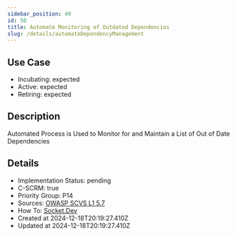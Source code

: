 ```yaml
---
sidebar_position: 49
id: 50
title: Automate Monitoring of Outdated Dependencies
slug: /details/automateDependencyManagement
---
```


## Use Case
<!-- LEVELS:START -->
- Incubating: expected
- Active: expected
- Retiring: expected
<!-- LEVELS:END -->

<!-- DESCRIPTION:START -->
## Description
Automated Process is Used to Monitor for and Maintain a List of Out of Date Dependencies
<!-- DESCRIPTION:END -->

<!-- DETAILS:START -->
## Details
- Implementation Status: pending
- C-SCRM: true
- Priority Group: P14
- Sources: [OWASP SCVS L1 5.7](https://scvs.owasp.org/scvs/v5-component-analysis/)
- How To: [Socket.Dev](https://socket.dev/)
- Created at 2024-12-18T20:19:27.410Z
- Updated at 2024-12-18T20:19:27.410Z
<!-- DETAILS:END -->
